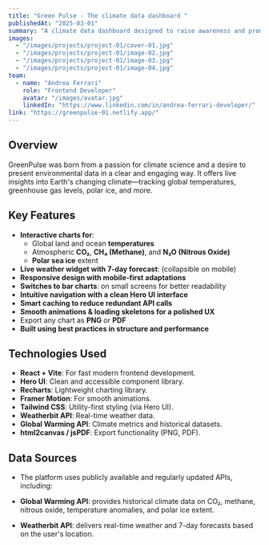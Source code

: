 ```yaml
---
title: "Green Pulse - The climate data dashboard "
publishedAt: "2025-03-01"
summary: "A climate data dashboard designed to raise awareness and promote action through science and design."
images:
  - "/images/projects/project-01/cover-01.jpg"
  - "/images/projects/project-01/image-02.jpg"
  - "/images/projects/project-01/image-03.jpg"
  - "/images/projects/project-01/image-04.jpg"
team:
  - name: "Andrea Ferrari"
    role: "Frontend Developer"
    avatar: "/images/avatar.jpg"
    linkedIn: "https://www.linkedin.com/in/andrea-ferrari-developer/"
link: "https://greenpulse-01.netlify.app/"
---
```


## Overview

GreenPulse was born from a passion for climate science and a desire to present environmental data in a clear and engaging way. It offers live insights into Earth's changing climate—tracking global temperatures, greenhouse gas levels, polar ice, and more.

## Key Features

- **Interactive charts for**:
  - Global land and ocean **temperatures**
  - Atmospheric **CO₂**, **CH₄ (Methane)**, and **N₂O (Nitrous Oxide)**
  - **Polar sea ice** extent
- **Live weather widget with 7-day forecast**: (collapsible on mobile)
- **Responsive design with mobile-first adaptations**
- **Switches to bar charts**: on small screens for better readability
- **Intuitive navigation with a clean Hero UI interface**
- **Smart caching to reduce redundant API calls**
- **Smooth animations & loading skeletons for a polished UX**
- Export any chart as **PNG** or **PDF**
- **Built using best practices in structure and performance**

## Technologies Used

- **React + Vite**: For fast modern frontend development.
- **Hero UI**: Clean and accessible component library.
- **Recharts**: Lightweight charting library.
- **Framer Motion**: For smooth animations.
- **Tailwind CSS**: Utility-first styling (via Hero UI).
- **Weatherbit API**: Real-time weather data.
- **Global Warming API**: Climate metrics and historical datasets.
- **html2canvas / jsPDF**: Export functionality (PNG, PDF).

## Data Sources

- The platform uses publicly available and regularly updated APIs, including:

- **Global Warming API**: provides historical climate data on CO₂, methane, nitrous oxide, temperature anomalies, and polar ice extent.
- **Weatherbit API**: delivers real-time weather and 7-day forecasts based on the user's location.

